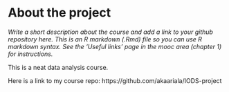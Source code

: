 
# About the project

*Write a short description about the course and add a link to your github repository here. This is an R markdown (.Rmd) file so you can use R markdown syntax. See the 'Useful links' page in the mooc area (chapter 1) for instructions.*

This is a neat data analysis course. 

Here is a link to my course repo: https://github.com/akaariala/IODS-project
